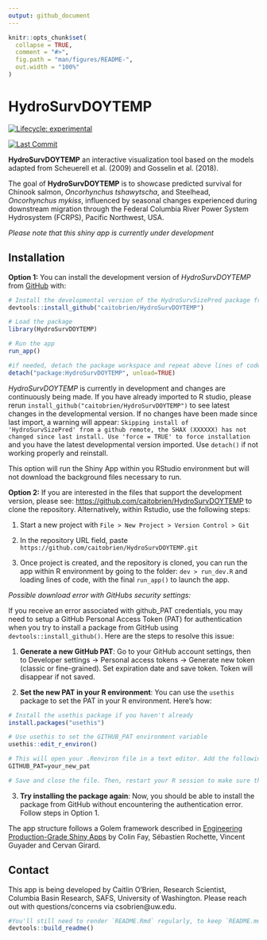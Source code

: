 ```yaml
---
output: github_document
---
```


<!-- README.md is generated from README.Rmd. Please edit that file -->

```r
knitr::opts_chunk$set(
  collapse = TRUE,
  comment = "#>",
  fig.path = "man/figures/README-",
  out.width = "100%"
)
```

# HydroSurvDOYTEMP

<!-- badges: start -->
[![Lifecycle: experimental](https://img.shields.io/badge/lifecycle-experimental-orange.svg)](https://lifecycle.r-lib.org/articles/stages.html#experimental)
<!-- badges: end -->

<!-- lastcommit: start -->
[![Last Commit](https://img.shields.io/github/last-commit/caitobrien/HydroSurvSizePred)](https://github.com/caitobrien/HydroSurvSizePred/commits/main)
<!-- lastcommit: end -->

**HydroSurvDOYTEMP** an interactive visualization tool based on the models adapted from Scheuerell et al. (2009) and Gosselin et al. (2018). 

The goal of **HydroSurvDOYTEMP** is to showcase predicted survival for Chinook salmon, *Oncorhynchus tshawytscha*, and Steelhead, *Oncorhynchus mykiss*, influenced by seasonal changes experienced during downstream migration through the Federal Columbia River Power System Hydrosystem (FCRPS), Pacific Northwest, USA.

*Please note that this shiny app is currently under development*

## Installation

**Option 1:** You can install the development version of *HydroSurvDOYTEMP* from [GitHub](https://github.com/) with:

``` r
# Install the developmental version of the HydroSurvSizePred package from GitHub
devtools::install_github("caitobrien/HydroSurvDOYTEMP")

# Load the package
library(HydroSurvDOYTEMP)

# Run the app
run_app()

#if needed, detach the package workspace and repeat above lines of code
detach("package:HydroSurvDOYTEMP", unload=TRUE)
```

*HydroSurvDOYTEMP* is currently in development and changes are continuously being made. If you have already imported to R studio, please rerun `install_github("caitobrien/HydroSurvDOYTEMP")` to see latest changes in the developmental version. If no changes have been made since last import, a warning will appear: `Skipping install of 'HydroSurvSizePred' from a github remote, the SHAX (XXXXXX) has not changed since last install. Use 'force = TRUE' to force installation` and you have the latest developmental version imported. Use `detach()` if not working properly and reinstall. 

This option will run the Shiny App within you RStudio environment but will not download the background files necessary to run. 

**Option 2:** If you are interested in the files that support the development version, please see: [https://github.com/caitobrien/HydroSurvDOYTEMP](https://github.com/caitobrien/HydroSurvDOYTEMP) to clone the repository. Alternatively, within Rstudio, use the following steps: 

1. Start a new project with  `File > New Project > Version Control > Git` 

2. In the repository URL field, paste `https://github.com/caitobrien/HydroSurvDOYTEMP.git`

3. Once project is created, and the repository is cloned, you can run the app within R environment by going to the folder: `dev > run_dev.R` and loading lines of code, with the final `run_app()` to launch the app.


*Possible download error with GitHubs security settings:*

If you receive an error associated with github_PAT credentials, you may need to setup a GitHub Personal Access Token (PAT) for authentication when you try to install a package from GitHub using `devtools::install_github()`. Here are the steps to resolve this issue:

1. **Generate a new GitHub PAT**: Go to your GitHub account settings, then to Developer settings -> Personal access tokens -> Generate new token (classic or fine-grained). Set expiration date and save token. Token will disappear if not saved.

2. **Set the new PAT in your R environment**: You can use the `usethis` package to set the PAT in your R environment. Here's how:

```r
# Install the usethis package if you haven't already
install.packages("usethis")

# Use usethis to set the GITHUB_PAT environment variable
usethis::edit_r_environ()

# This will open your .Renviron file in a text editor. Add the following line to the file, replacing "your_new_pat" with your actual PAT:
GITHUB_PAT=your_new_pat

# Save and close the file. Then, restart your R session to make sure the new environment variable takes effect.
```

3. **Try installing the package again**: Now, you should be able to install the package from GitHub without encountering the authentication error. Follow steps in Option 1.


The app structure follows a Golem framework described in [Engineering Production-Grade Shiny Apps](https://engineering-shiny.org/setting-up-for-success.html) by Colin Fay, Sébastien Rochette, Vincent Guyader and Cervan Girard.

## Contact

This app is being developed by Caitlin O'Brien, Research Scientist, Columbia Basin Research, SAFS, University of Washington. Please reach out with questions/concerns via csobrien@uw.edu.

```r
#You'll still need to render `README.Rmd` regularly, to keep `README.md` up-to-date. `devtools::build_readme()` is handy for this.
devtools::build_readme()
```
